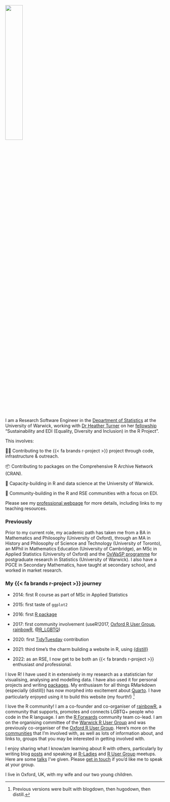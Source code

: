 ![](images/ellakaye-profile.jpeg){.profile-pic fig-alt="Headshot of Ella Kaye, a woman of around 40 with short brown hair looking slightly off-camera and smiling" fig-align="center" width="33%"}

I am a Research Software Engineer in the [Department of Statistics](https://warwick.ac.uk/fac/sci/statistics/){target="_blank"} at the University of Warwick, working with [Dr Heather Turner](https://warwick.ac.uk/fac/sci/statistics/staff/academic-research/turner/){target="_blank"} on her [fellowship](https://society-rse.org/community/rse-fellows/){target="_blank"} "Sustainability and EDI (Equality, Diversity and Inclusion) in the R Project".

This involves:

👩‍💻 Contributing to the {{< fa brands r-project >}} project through code, infrastructure & outreach.

📦 Contributing to packages on the Comprehensive R Archive Network (CRAN).

🚀 Capacity-building in R and data science at the University of Warwick.

💪 Community-building in the R and RSE communities with a focus on EDI.

Please see my [professional webpage](https://warwick.ac.uk/EllaKaye){target="_blank"} for more details, including links to my teaching resources.

### Previously

Prior to my current role, my academic path has taken me from a BA in Mathematics and Philosophy (University of Oxford), through an MA in History and Philosophy of Science and Technology (University of Toronto), an MPhil in Mathematics Education (University of Cambridge), an MSc in Applied Statistics (University of Oxford) and the [OxWaSP programme](http://www.oxwasp-cdt.ac.uk){target="_blank"} for postgraduate research in Statistics (University of Warwick). I also have a PGCE in Secondary Mathematics, have taught at secondary school, and worked in market research.

<!-- You can check out my [CV](CV.pdf) for more details. -->

### My {{< fa brands r-project >}} journey

-   2014: first R course as part of MSc in Applied Statistics

-   2015: first taste of `ggplot2`

-   2016: first [R package](packages/BradleyTerryScalable/index.qmd){target="_blank"}

-   2017: first community involvement (useR!2017, [Oxford R User Group](https://r-oxford.github.io){target="_blank"}, [rainbowR](https://rainbowr.netlify.app){target="_blank"}, [\@R_LGBTQ](https://twitter.com/R_LGBTQ){target="_blank"})

-   2020: first [TidyTuesday](https://github.com/rfordatascience/tidytuesday) contribution

-   2021: third time's the charm building a website in R, using [{distill}](https://rstudio.github.io/distill/){target="_blank"}

-   2022: as an RSE, I now get to be both an {{< fa brands r-project >}} enthusiast *and* professional.

I love R! I have used it in extensively in my research as a statistician for visualising, analysing and modelling data. I have also used it for personal projects and writing [packages](packages.qmd). My enthusiasm for all things RMarkdown (especially {distill}) has now morphed into excitement about [Quarto](https://quarto.org){target="_blank"}. I have particularly enjoyed using it to build this website (my fourth!) [^about-1]

[^about-1]: Previous versions were built with blogdown, then hugodown, then distill.

I love the R community! I am a co-founder and co-organiser of [rainbowR](https://rainbowr.netlify.app), a community that supports, promotes and connects LGBTQ+ people who code in the R language. I am the [R Forwards](https://forwards.github.io){target="_blank"} community team co-lead. I am on the organising committee of the [Warwick R User Group](https://www.meetup.com/Warwick-useRs/) and was previously co-organiser of the [Oxford R User Group](https://www.meetup.com/Oxford-R-User-Group/). Here's more on the [communities](community.qmd) that I'm involved with, as well as lots of information about, and links to, groups that you may be interested in getting involved with.

I enjoy sharing what I know/am learning about R with others, particularly by writing blog [posts](posts.qmd) and speaking at [R-Ladies](https://rladies.org) and [R User Group](https://www.meetup.com/pro/r-user-groups/) meetups. Here are some [talks](talks.qmd) I've given. Please [get in touch](contact.qmd) if you'd like me to speak at your group.

I live in Oxford, UK, with my wife and our two young children.
